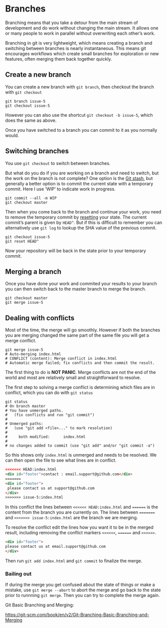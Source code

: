 # Branches {#branches}

Branching means that you take a detour from the main stream of development and
do work without changing the main stream. It allows one or many people to work
in parallel without overwriting each other's work.

Branching in git is very lightweight, which means creating a branch and
switching between branches is nearly instantaneous. This means git encourages
workflows which create small branches for exploration or new features, often
merging them back together quickly.

## Create a new branch

You can create a new branch with `git branch`, then checkout the branch with `git checkout`

```shell
git branch issue-5
git checkout issue-5
```

However you can also use the shortcut `git checkout -b issue-5`, which does the
same as above.

Once you have switched to a branch you can commit to it as you normally would.

## Switching branches

You use `git checkout` to switch between branches.

But what do you do if you are working on a branch and need to switch,
but the work on the branch is not complete? One option is the [Git
stash](https://git-scm.com/book/en/v2/ch00/_git_stashing), but generally a
better option is to commit the current state with a temporary commit. Here I
use 'WIP' to indicate work in progress.

```shell
git commit --all -m WIP
git checkout master
```

Then when you come back to the branch and continue your work, you
need to remove the temporary commit by [resetting](#reset) your state. The
current commit's parent is given by `HEAD^`. But if this is difficult to
remember you can alternatively use `git log` to lookup the SHA value of the
previous commit.

```shell
git checkout issue-5
git reset HEAD^
```

Now your repository will be back in the state prior to your temporary commit.

## Merging a branch

Once you have done your work and commited your results to your branch you can
then switch back to the master branch to merge the branch.

```shell
git checkout master
git merge issue-5
```

## Dealing with conflicts

Most of the time, the merge will go smoothly. However if both the branches you
are merging changed the same part of the same file you will get a merge
conflict.

```shell
git merge issue-5
# Auto-merging index.html
# CONFLICT (content): Merge conflict in index.html
# Automatic merge failed; fix conflicts and then commit the result.
```

The first thing to do is **NOT PANIC**. Merge conflicts are not the end of the
world and most are relatively small and straightforward to resolve.

The first step to solving a merge conflict is determining which files are in
conflict, which you can do with `git status`

```
git status
# On branch master
# You have unmerged paths.
#   (fix conflicts and run "git commit")
# 
# Unmerged paths:
#   (use "git add <file>..." to mark resolution)
# 
#     both modified:      index.html
# 
# no changes added to commit (use "git add" and/or "git commit -a")
```

So this shows only `index.html` is unmerged and needs to be resolved. We can
then open the file to see what lines are in conflict.

```html
<<<<<<< HEAD:index.html
<div id="footer">contact : email.support@github.com</div>
=======
<div id="footer">
 please contact us at support@github.com
</div>
>>>>>>> issue-5:index.html
```

In this conflict the lines between `<<<<<< HEAD:index.html` and `======` is
the content from the branch you are currently on. The lines between `=======`
and `>>>>>>> issue-5:index.html` are the branch we are merging.

To resolve the conflict edit the lines how you want it to be in the merged
result, including removing the conflict markers `<<<<<<`, `======` and
`>>>>>>`.

```html
<div id="footer">
please contact us at email.support@github.com
</div>
```

Then run `git add index.html` and `git commit` to finalize the merge.

### Bailing out

If during the merge you get confused about the state of things or make a
mistake, use `git merge --abort` to abort the merge and go back to the state
prior to runnning `git merge`. Then you can try to complete the merge again.

Git Basic Branching and Merging:

<https://git-scm.com/book/en/v2/Git-Branching-Basic-Branching-and-Merging>
